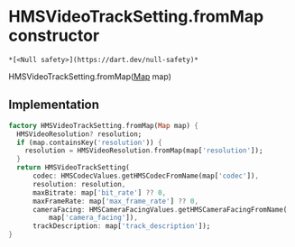 # HMSVideoTrackSetting.fromMap constructor

    *[<Null safety>](https://dart.dev/null-safety)*

HMSVideoTrackSetting.fromMap([Map](https://api.flutter.dev/flutter/dart-core/Map-class.html) map)

## Implementation

```dart
factory HMSVideoTrackSetting.fromMap(Map map) {
  HMSVideoResolution? resolution;
  if (map.containsKey('resolution')) {
    resolution = HMSVideoResolution.fromMap(map['resolution']);
  }
  return HMSVideoTrackSetting(
      codec: HMSCodecValues.getHMSCodecFromName(map['codec']),
      resolution: resolution,
      maxBitrate: map['bit_rate'] ?? 0,
      maxFrameRate: map['max_frame_rate'] ?? 0,
      cameraFacing: HMSCameraFacingValues.getHMSCameraFacingFromName(
          map['camera_facing']),
      trackDescription: map['track_description']);
}
```

